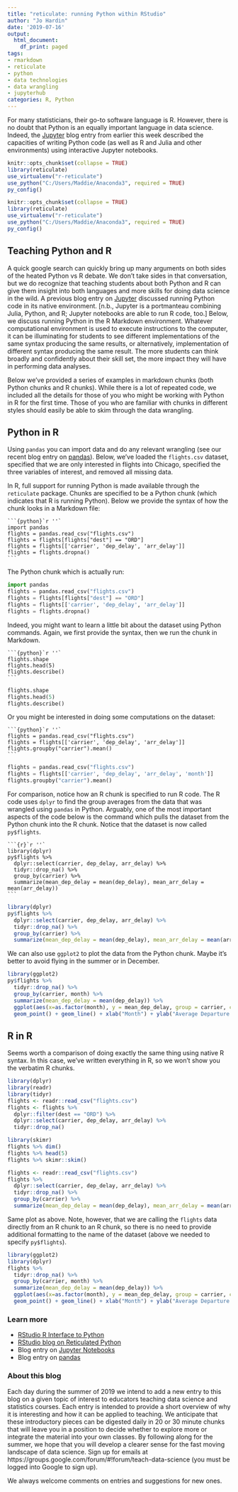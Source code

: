 ```yaml
---
title: "reticulate: running Python within RStudio"
author: "Jo Hardin"
date: '2019-07-16'
output:
  html_document:
    df_print: paged
tags:
- rmarkdown
- reticulate
- python
- data technologies
- data wrangling
- jupyterhub
categories: R, Python
---
```


For many statisticians, their go-to software language is R.  However, there is no doubt that Python is an equally important language in data science.  Indeed, the [Jupyter](https://teachdatascience.com/jupyter/) blog entry from earlier this week described the capacities of writing Python code (as well as R and Julia and other environments) using interactive Jupyter notebooks.

```r
knitr::opts_chunk$set(collapse = TRUE)
library(reticulate)
use_virtualenv("r-reticulate")
use_python("C:/Users/Maddie/Anaconda3", required = TRUE)
py_config()
```

```r
knitr::opts_chunk$set(collapse = TRUE)
library(reticulate)
use_virtualenv("r-reticulate")
use_python("C:/Users/Maddie/Anaconda3", required = TRUE)
py_config()
```

## Teaching Python and R

A quick google search can quickly bring up many arguments on both sides of the heated Python vs R debate.   We don't take sides in that conversation, but we do recognize that teaching students about both Python and R can give them insight into both languages and more skills for doing data science in the wild.  A previous blog entry on [Jupyter](https://teachdatascience.com/jupyter/) discussed running Python code in its native environment.  [n.b., Jupyter is a portmanteau combining Julia, Python, and R; Jupyter notebooks are able to run R code, too.]  Below, we discuss running Python in the R Markdown environment.  Whatever computational environment is used to execute instructions to the computer, it can be illuminating for students to see different implementations of the same syntax producing the same results, or alternatively, implementation of different syntax producing the same result.  The more students can think broadly and confidently about their skill set, the more impact they will have in performing data analyses.

Below we've provided a series of examples in markdown chunks (both Python chunks and R chunks).  While there is a lot of repeated code, we included all the details for those of you who might be working with Python in R for the first time.  Those of you who are familiar with chunks in different styles should easily be able to skim through the data wrangling.

## Python in R

Using `pandas` you can import data and do any relevant wrangling (see our recent blog entry on [pandas](https://teachdatascience.com/pandas/)).  Below, we've loaded the `flights.csv` dataset, specified that we are only interested in flights into Chicago, specified the three variables of interest, and removed all missing data.

In R, full support for running Python is made available through the `reticulate` package.  Chunks are specified to be a Python chunk (which indicates that R is running Python).  Below we provide the syntax of how the chunk looks in a Markdown file:

````
```{python}`r ''`
import pandas
flights = pandas.read_csv("flights.csv")
flights = flights[flights["dest"] == "ORD"]
flights = flights[['carrier', 'dep_delay', 'arr_delay']]
flights = flights.dropna()
```
````

The Python chunk which is actually run:

```python
import pandas
flights = pandas.read_csv("flights.csv")
flights = flights[flights["dest"] == "ORD"]
flights = flights[['carrier', 'dep_delay', 'arr_delay']]
flights = flights.dropna()
```


Indeed, you might want to learn a little bit about the dataset using Python commands.  Again, we first provide the syntax, then we run the chunk in Markdown.

````
```{python}`r ''`
flights.shape
flights.head(5)
flights.describe()
```
````

```python
flights.shape
flights.head(5)
flights.describe()
```

Or you might be interested in doing some computations on the dataset:


````
```{python}`r ''`
flights = pandas.read_csv("flights.csv")
flights = flights[['carrier', 'dep_delay', 'arr_delay']]
flights.groupby("carrier").mean()
```
````

```python
flights = pandas.read_csv("flights.csv")
flights = flights[['carrier', 'dep_delay', 'arr_delay', 'month']]
flights.groupby("carrier").mean()
```



For comparison, notice how an R chunk is specified to run R code.  The R code uses `dplyr` to find the group averages from the data that was wrangled using `pandas` in Python.   Arguably, one of the most important aspects of the code below is the command which pulls the dataset from the Python chunk into the R chunk.  Notice that the dataset is now called `py$flights`.  


````
```{r}`r ''`
library(dplyr)
py$flights %>%
  dplyr::select(carrier, dep_delay, arr_delay) %>%
  tidyr::drop_na() %>% 
  group_by(carrier) %>%
  summarize(mean_dep_delay = mean(dep_delay), mean_arr_delay = mean(arr_delay))
```
````

```r
library(dplyr)
py$flights %>%
  dplyr::select(carrier, dep_delay, arr_delay) %>%
  tidyr::drop_na() %>% 
  group_by(carrier) %>%
  summarize(mean_dep_delay = mean(dep_delay), mean_arr_delay = mean(arr_delay))
```

We can also use `ggplot2` to plot the data from the Python chunk.   Maybe it's better to avoid flying in the summer or in December.

```r
library(ggplot2)
py$flights %>%
  tidyr::drop_na() %>%
  group_by(carrier, month) %>%
  summarize(mean_dep_delay = mean(dep_delay)) %>% 
  ggplot(aes(x=as.factor(month), y = mean_dep_delay, group = carrier, color=carrier))  + 
  geom_point() + geom_line() + xlab("Month") + ylab("Average Departure Delay")
```

##  R in R

Seems worth a comparison of doing exactly the same thing using native R syntax.  In this case, we've written everything in R, so we won't show you the verbatim R chunks.

```r
library(dplyr)
library(readr)
library(tidyr)
flights <- readr::read_csv("flights.csv")
flights <- flights %>%
  dplyr::filter(dest == "ORD") %>%
  dplyr::select(carrier, dep_delay, arr_delay) %>%
  tidyr::drop_na()
```


```r
library(skimr)
flights %>% dim()
flights %>% head(5)
flights %>% skimr::skim()
```

```r
flights <- readr::read_csv("flights.csv")
flights %>%
  dplyr::select(carrier, dep_delay, arr_delay) %>%
  tidyr::drop_na() %>% 
  group_by(carrier) %>%
  summarize(mean_dep_delay = mean(dep_delay), mean_arr_delay = mean(arr_delay))
```


Same plot as above.  Note, however, that we are calling the `flights` data directly from an R chunk to an R chunk, so there is no need to provide additional formatting to the name of the dataset  (above we needed to specify `py$flights`).  

```r
library(ggplot2)
library(dplyr)
flights %>%
  tidyr::drop_na() %>%
  group_by(carrier, month) %>%
  summarize(mean_dep_delay = mean(dep_delay)) %>% 
  ggplot(aes(x=as.factor(month), y = mean_dep_delay, group = carrier, color=carrier))  + 
  geom_point() + geom_line() + xlab("Month") + ylab("Average Departure Delay")
```

### Learn more

- [RStudio R Interface to Python](https://rstudio.github.io/reticulate/)
- [RStudio blog on Reticulated Python](https://blog.rstudio.com/2018/10/09/rstudio-1-2-preview-reticulated-python/)
- Blog entry on [Jupyter Notebooks](https://teachdatascience.com/jupyter/)
- Blog entry on [pandas](https://teachdatascience.com/pandas/)


### About this blog 

Each day during the summer of 2019 we intend to add a new entry to this blog on a given topic of interest to educators teaching data science and statistics courses. Each entry is intended to provide a short overview of why it is interesting and how it can be applied to teaching. We anticipate that these introductory pieces can be digested daily in 20 or 30 minute chunks that will leave you in a position to decide whether to explore more or integrate the material into your own classes. By following along for the summer, we hope that you will develop a clearer sense for the fast moving landscape of data science. Sign up for emails at https://groups.google.com/forum/#!forum/teach-data-science (you must be logged into Google to sign up).

We always welcome comments on entries and suggestions for new ones.

